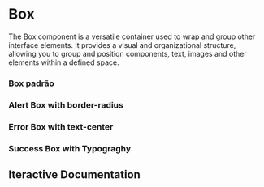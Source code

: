 

<Meta of={Story} />

# Box

The Box component is a versatile container used to wrap and group other interface elements. It provides a visual and organizational structure, allowing you to group and position components, text, images and other elements within a defined space.

### Box padrão

<Canvas of={Story.Default} />

### Alert Box with border-radius

<Canvas of={Story.BoxAlert} />

### Error Box with text-center

<Canvas of={Story.BoxError} />

### Success Box with Typograghy

<Canvas of={Story.BoxSuccess} />

## Iteractive Documentation

<Primary />
<Controls />